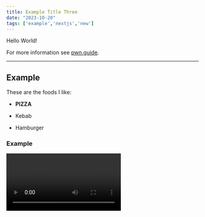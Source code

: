 ```yaml
---
title: Example Title Three
date: "2023-10-20"
tags: ['example','nextjs','new']
---
```


<CustomImage src="https://raw.githubusercontent.com/Vishal-Chandrasekaran/test-mdx-blogposts/main/images/ssg-benefits.PNG" alt="ChatGPT provides the benefits of Static-Site Generation" />


Hello World!



For more information see [pwn.guide](https://pwn.guide).

---

## Example

These are the foods I like:

- **PIZZA**

- Kebab

- Hamburger

### Example

<Video id="ky5ZB-mqZKM" />

I love to code. Here is an example JavaScript code:

```js
console.log("Example")
```

We can also create a table.

| Wrestler                | Origin       |
| ----------------------- | ------------ | 
| Mike                    | USA          |
| John                    | UK           |
| Steeve                  | Australia    |
